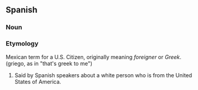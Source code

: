 ==Spanish==
===Noun===
===Etymology===
Mexican term for a U.S. Citizen, originally meaning ''foreigner'' or ''Greek''. (griego, as in "that's greek to me")

# Said by Spanish speakers about a  white person who is from the United States of America.